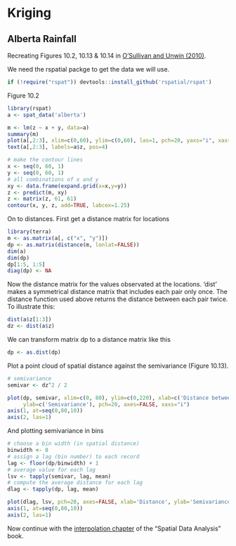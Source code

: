 # Kriging


## Alberta Rainfall

Recreating Figures 10.2, 10.13 & 10.14 in [O'Sullivan and Unwin (2010)](http://www.wiley.com/WileyCDA/WileyTitle/productCd-0470288574.html). 

We need the rspatial packge to get the data we will use.
```r
if (!require("rspat")) devtools::install_github('rspatial/rspat')
```

Figure 10.2
```r
library(rspat)
a <- spat_data('alberta')

m <- lm(z ~ x + y, data=a)
summary(m)
plot(a[,2:3], xlim=c(0,60), ylim=c(0,60), las=1, pch=20, yaxs="i", xaxs="i")
text(a[,2:3], labels=a$z, pos=4)

# make the contour lines
x <- seq(0, 60, 1)
y <- seq(0, 60, 1)
# all combinations of x and y
xy <- data.frame(expand.grid(x=x,y=y))
z <- predict(m, xy)
z <- matrix(z, 61, 61)
contour(x, y, z, add=TRUE, labcex=1.25)
```

On to distances. First get a distance matrix for locations
```r
library(terra)
m <- as.matrix(a[, c("x", "y")])
dp <- as.matrix(distance(m, lonlat=FALSE))
dim(a)
dim(dp)
dp[1:5, 1:5]
diag(dp) <- NA
```

Now the distance matrix for the values observated at the locations. 'dist' makes a symmetrical distance matrix that includes each pair only once. The distance function used above returns the distance between each pair twice. To illustrate this:

```r
dist(a$z[1:3])
dz <- dist(a$z)
```

We can transform matrix dp to a distance matrix like this
```r
dp <- as.dist(dp)
```

Plot a point cloud of spatial distance against the semivariance (Figure 10.13).
```r
# semivariance
semivar <- dz^2 / 2

plot(dp, semivar, xlim=c(0, 80), ylim=c(0,220), xlab=c('Distance between locations'), 
     ylab=c('Semivariance'), pch=20, axes=FALSE, xaxs="i")
axis(1, at=seq(0,80,10))
axis(2, las=1)
```

And plotting semivariance in bins 
```r
# choose a bin width (in spatial distance)
binwidth <- 8
# assign a lag (bin number) to each record 
lag <- floor(dp/binwidth) + 1
# average value for each lag
lsv <- tapply(semivar, lag, mean)
# compute the average distance for each lag
dlag <- tapply(dp, lag, mean)

plot(dlag, lsv, pch=20, axes=FALSE, xlab='Distance', ylab='Semivariance', xlim=c(0,80))
axis(1, at=seq(0,80,10))
axis(2, las=1)
```

Now continue with the [interpolation chapter](/analysis/4-interpolation.html) of the "Spatial Data Analysis" book.

